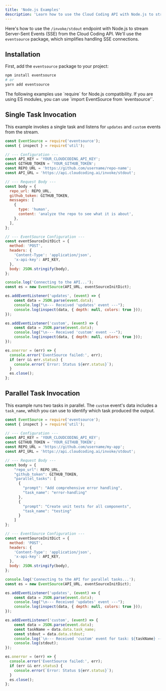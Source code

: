 ```yaml
---
title: 'Node.js Examples'
description: 'Learn how to use the Cloud Coding API with Node.js to stream real-time events.'
---
```


Here's how to use the `/invoke/stdout` endpoint with Node.js to stream Server-Sent Events (SSE) from the Cloud Coding API. We'll use the `eventsource` package, which simplifies handling SSE connections.

## Installation

First, add the `eventsource` package to your project:
```bash
npm install eventsource
# or
yarn add eventsource
```

<Note>
The following examples use `require` for Node.js compatibility. If you are using ES modules, you can use `import EventSource from 'eventsource'`.
</Note>

## Single Task Invocation

This example invokes a single task and listens for `updates` and `custom` events from the stream.

```javascript
const EventSource = require('eventsource');
const { inspect } = require('util');

// --- Configuration ---
const API_KEY = 'YOUR_CLOUDCODING_API_KEY';
const GITHUB_TOKEN = 'YOUR_GITHUB_TOKEN';
const REPO_URL = 'https://github.com/username/repo-name';
const API_URL = 'https://api.cloudcoding.ai/invoke/stdout';

// --- Request Body ---
const body = {
  repo_url: REPO_URL,
  github_token: GITHUB_TOKEN,
  messages: [
    {
      type: 'human',
      content: 'analyze the repo to see what it is about',
    },
  ],
};

// --- EventSource Configuration ---
const eventSourceInitDict = {
  method: 'POST',
  headers: {
    'Content-Type': 'application/json',
    'x-api-key': API_KEY,
  },
  body: JSON.stringify(body),
};

console.log('Connecting to the API...');
const es = new EventSource(API_URL, eventSourceInitDict);

es.addEventListener('updates', (event) => {
    const data = JSON.parse(event.data);
    console.log("\n--- Received 'updates' event ---");
    console.log(inspect(data, { depth: null, colors: true }));
});

es.addEventListener('custom', (event) => {
    const data = JSON.parse(event.data);
    console.log("\n--- Received 'custom' event ---");
    console.log(inspect(data, { depth: null, colors: true }));
});

es.onerror = (err) => {
  console.error('EventSource failed:', err);
  if (err && err.status) {
    console.error(`Error: Status ${err.status}`);
  }
  es.close();
};
```

## Parallel Task Invocation

This example runs two tasks in parallel. The `custom` event's data includes a `task_name`, which you can use to identify which task produced the output.

```javascript
const EventSource = require('eventsource');
const { inspect } = require('util');

// --- Configuration ---
const API_KEY = 'YOUR_CLOUDCODING_API_KEY';
const GITHUB_TOKEN = 'YOUR_GITHUB_TOKEN';
const REPO_URL = 'https://github.com/username/my-app';
const API_URL = 'https://api.cloudcoding.ai/invoke/stdout';

// --- Request Body ---
const body = {
    "repo_url": REPO_URL,
    "github_token": GITHUB_TOKEN,
    "parallel_tasks": [
      {
        "prompt": "Add comprehensive error handling",
        "task_name": "error-handling"
      },
      {
        "prompt": "Create unit tests for all components",
        "task_name": "testing"
      }
    ]
};

// --- EventSource Configuration ---
const eventSourceInitDict = {
  method: 'POST',
  headers: {
    'Content-Type': 'application/json',
    'x-api-key': API_KEY,
  },
  body: JSON.stringify(body),
};

console.log('Connecting to the API for parallel tasks...');
const es = new EventSource(API_URL, eventSourceInitDict);

es.addEventListener('updates', (event) => {
    const data = JSON.parse(event.data);
    console.log("\n--- Received 'updates' event ---");
    console.log(inspect(data, { depth: null, colors: true }));
});

es.addEventListener('custom', (event) => {
    const data = JSON.parse(event.data);
    const taskName = data.data.task_name;
    const stdout = data.data.stdout;
    console.log(`\n--- Received 'custom' event for task: ${taskName} ---`);
    console.log(stdout);
});

es.onerror = (err) => {
  console.error('EventSource failed:', err);
  if (err && err.status) {
    console.error(`Error: Status ${err.status}`);
  }
  es.close();
};
```